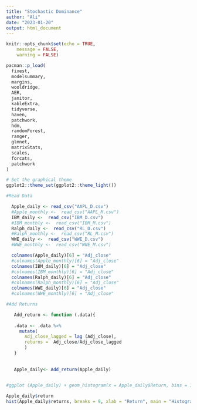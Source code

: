 ---
title: "Stochastic Dominance"
author: "Ali"
date: "2023-01-20"
output: html_document
---

```{r setup, include=FALSE}
knitr::opts_chunk$set(echo = TRUE,
	message = FALSE,
	warning = FALSE)

pacman::p_load(
  fixest,
  modelsummary,
  margins,
  wooldridge,
  AER,
  janitor,
  kableExtra,
  tidyverse,
  haven,
  patchwork,
  hdm,
  randomForest,
  ranger,
  glmnet,
  matrixStats,
  scales, 
  forcats,
  patchwork
)

# Set the graphical theme
ggplot2::theme_set(ggplot2::theme_light())
```

```{r}
#Read Data

  Apple_daily <- read_csv("AAPL_D.csv")
  #Apple_monthly <-  read_csv("AAPL_M.csv")
  IBM_daily <-  read_csv("IBM_D.csv")
  #IBM_monthly <-  read_csv("IBM_M.csv") 
  Ralph_daily <-  read_csv("RL_D.csv") 
  #Ralph_monthly <-  read_csv("RL_M.csv") 
  WWE_daily <-  read_csv("WWE_D.csv")
  #WWE_monthly <-  read_csv("WWE_M.csv")
```

```{r}
  colnames(Apple_daily)[6] = "Adj_close"
  #colnames(Apple_monthly)[6] = "Adj_close"
  colnames(IBM_daily)[6] = "Adj_close"
  #colnames(IBM_monthly)[6] = "Adj_close"
  colnames(Ralph_daily)[6] = "Adj_close"
  #colnames(Ralph_monthly)[6] = "Adj_close"
  colnames(WWE_daily)[6] = "Adj_close"
  #colnames(WWE_monthly)[6] = "Adj_close"
```

```{r}
#Add Returns

   Add_return <- function (.data){
  
   .data <- .data %>%
     mutate(
       Adj_close_lagged = lag (Adj_close),
       returns =  Adj_close/Adj_close_lagged
       )
   }
  
  
   Apple_daily<- Add_return(Apple_daily)
   
```


```{r}
#ggplot (Apple_daily) + geom_histogram(x = Apple_daily$Return, bins = 10)

Apple_daily$return
hist(Apple_daily$returns, breaks = 9, xlab = "Return", main = "Histogram with 10 bins")
```